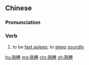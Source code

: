 ==Chinese==
{{zh-forms}}

===Pronunciation===
{{zh-pron
|m=熟shuì
|c=suk6 seoi6
|mn=qz,xm,zz:sio̍k-sūi
|cat=v
}}

===Verb===
{{zh-verb}}

# to be [[fast asleep]]; to [[sleep]] [[soundly]]

[[hu:熟睡]]
[[mg:熟睡]]
[[chr:熟睡]]
[[zh:熟睡]]